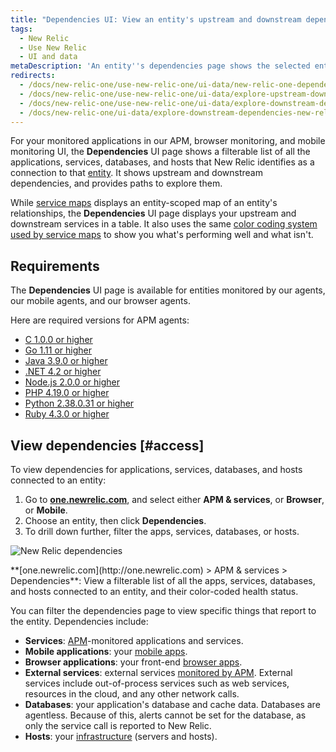 ```yaml
---
title: "Dependencies UI: View an entity's upstream and downstream dependencies"
tags:
  - New Relic 
  - Use New Relic 
  - UI and data
metaDescription: 'An entity''s dependencies page shows the selected entity''s upstream and downstream dependencies for apps, services, databases, and hosts.'
redirects:
  - /docs/new-relic-one/use-new-relic-one/ui-data/new-relic-one-dependencies-page
  - /docs/new-relic-one/use-new-relic-one/ui-data/explore-upstream-downstream-dependencies-new-relic-one
  - /docs/new-relic-one/use-new-relic-one/ui-data/explore-downstream-dependencies-new-relic-one
  - /docs/new-relic-one/ui-data/explore-downstream-dependencies-new-relic-one
---
```



For your monitored applications in our APM, browser monitoring, and mobile monitoring UI, the **Dependencies** UI page shows a filterable list of all the applications, services, databases, and hosts that New Relic identifies as a connection to that [entity](/docs/new-relic-solutions/new-relic-one/core-concepts/what-entity-new-relic). It shows upstream and downstream dependencies, and provides paths to explore them.

While [service maps](/docs/understand-dependencies/understand-system-dependencies/service-maps/service-maps-new-relic-one) displays an entity-scoped map of an entity's relationships, the **Dependencies** UI page displays your upstream and downstream services in a table. It also uses the same [color coding system used by service maps](/docs/understand-dependencies/understand-system-dependencies/service-maps/service-maps-new-relic-one#alerts) to show you what's performing well and what isn't. 

## Requirements

The **Dependencies** UI page is available for entities monitored by our <InlinePopover type="apm" /> agents, our mobile agents, and our browser agents. 

Here are required versions for APM agents:

* [C 1.0.0 or higher](/docs/release-notes/agent-release-notes/c-sdk-release-notes)
* [Go 1.11 or higher](/docs/release-notes/agent-release-notes/go-release-notes)
* [Java 3.9.0 or higher](/docs/release-notes/agent-release-notes/java-release-notes)
* [.NET 4.2 or higher](/docs/release-notes/agent-release-notes/net-release-notes)
* [Node.js 2.0.0 or higher](/docs/release-notes/agent-release-notes/nodejs-release-notes)
* [PHP 4.19.0 or higher](/docs/release-notes/agent-release-notes/php-release-notes)
* [Python 2.38.0.31 or higher](/docs/release-notes/agent-release-notes/python-release-notes)
* [Ruby 4.3.0 or higher](/docs/release-notes/agent-release-notes/ruby-release-notes)

## View dependencies [#access]

To view dependencies for applications, services, databases, and hosts connected to an entity:

1. Go to **[one.newrelic.com](http://one.newrelic.com)**, and select either **APM & services**, or **Browser**, or **Mobile**.
2. Choose an entity, then click **Dependencies**.
3. To drill down further, filter the apps, services, databases, or hosts.

<img
  title="omnimapDependencies.png"
  alt="New Relic dependencies"
  src={solutionsOmnimapDependencies}
/>

<figcaption>
  **[one.newrelic.com](http://one.newrelic.com) > APM & services > Dependencies**: View a filterable list of all the apps, services, databases, and hosts connected to an entity, and their color-coded health status.
</figcaption>

You can filter the dependencies page to view specific things that report to the entity. Dependencies include:

* **Services**: [APM](/docs/apm)-monitored applications and services.
* **Mobile applications**: your [mobile apps](/docs/mobile-monitoring).
* **Browser applications**: your front-end [browser apps](/docs/browser).
* **External services**: external services [monitored by APM](/docs/apm/applications-menu/monitoring/external-services-page). External services include out-of-process services such as web services, resources in the cloud, and any other network calls.
* **Databases**: your application's database and cache data. Databases are agentless. Because of this, alerts cannot be set for the database, as only the service call is reported to New Relic.
* **Hosts**: your [infrastructure](/docs/infrastructure) (servers and hosts).
